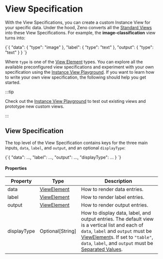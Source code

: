 
# View Specification

With the View Specifications, you can create a custom Instance View for your specific data.
Under the hood, Zeno converts all the [Standard Views](/docs/views/existing) into these View Specifications.
For example, the **image-classification** view turns into:

<CodeBlock language="json">
  {`{
  "data": {
    "type": "image"
  },
  "label": {
    "type": "text"
  },
  "output": {
    "type": "text"
  }
}
`}
</CodeBlock>

Where `type` is one of the [View Element](/docs/views/spec/other) types. You can explore all the available preconfigured view specifications and experiment with your own specification using the [Instance View Playground](https://hub.zenoml.com/playground?).
If you want to learn how to write your own view specification, the following should help you get started.

:::tip

Check out the [Instance View Playground](https://hub.zenoml.com/playground?) to test out existing views and prototype new custom views.

:::

## View Specification

The top level of the View Specification contains keys for the three main inputs, `data`, `label`, and `output`, and an optional `displayType`:

<CodeBlock language="json" title="View Specification">
  {`{
  "data": ...,
  "label": ...,
  "output": ...,
  "displayType": ...
}
`}
</CodeBlock>

#### Properties

| Property    | Type                                  | Description                                                                                                                                                                                                                                                                                         |
| ----------- | ------------------------------------- | --------------------------------------------------------------------------------------------------------------------------------------------------------------------------------------------------------------------------------------------------------------------------------------------------- |
| data        | [ViewElement](/docs/views/spec/other) | How to render data entries.                                                                                                                                                                                                                                                                         |
| label       | [ViewElement](/docs/views/spec/other) | How to render label entries.                                                                                                                                                                                                                                                                        |
| output      | [ViewElement](/docs/views/spec/other) | How to render output entries.                                                                                                                                                                                                                                                                       |
| displayType | Optional[String]                      | How to display data, label, and output entries. The default view is a vertical list and each of `data`, `label` and `output` must be [ViewElement](/docs/views/spec/other)s. If set to `"table"`, `data`, `label`, and `output` must be [Separated Values](/docs/view/spec/other#separated-values). |
